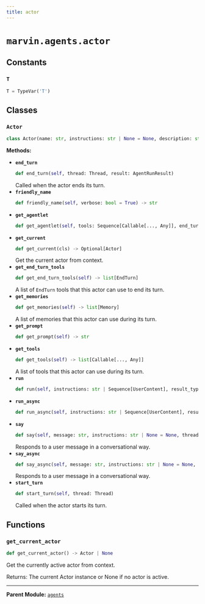 ```yaml
---
title: actor
---
```


# `marvin.agents.actor`

## Constants

### `T`
```python
T = TypeVar('T')
```

## Classes

### `Actor`
```python
class Actor(name: str, instructions: str | None = None, description: str | None = None, verbose: bool = False, prompt: str | Path)
```

**Methods:**

- **`end_turn`**
  ```python
  def end_turn(self, thread: Thread, result: AgentRunResult)
  ```
  Called when the actor ends its turn.
- **`friendly_name`**
  ```python
  def friendly_name(self, verbose: bool = True) -> str
  ```
- **`get_agentlet`**
  ```python
  def get_agentlet(self, tools: Sequence[Callable[..., Any]], end_turn_tools: Sequence[EndTurn], active_mcp_servers: list[MCPServer] | None = None) -> pydantic_ai.Agent[Any, Any]
  ```
- **`get_current`**
  ```python
  def get_current(cls) -> Optional[Actor]
  ```
  Get the current actor from context.
- **`get_end_turn_tools`**
  ```python
  def get_end_turn_tools(self) -> list[EndTurn]
  ```
  A list of `EndTurn` tools that this actor can use to end its turn.
- **`get_memories`**
  ```python
  def get_memories(self) -> list[Memory]
  ```
  A list of memories that this actor can use during its turn.
- **`get_prompt`**
  ```python
  def get_prompt(self) -> str
  ```
- **`get_tools`**
  ```python
  def get_tools(self) -> list[Callable[..., Any]]
  ```
  A list of tools that this actor can use during its turn.
- **`run`**
  ```python
  def run(self, instructions: str | Sequence[UserContent], result_type: type[T] = str, tools: list[Callable[..., Any]] = [], thread: Thread | str | None = None, handlers: list[Handler | AsyncHandler] | None = None, raise_on_failure: bool = True, **kwargs: Any = {}) -> Any
  ```
- **`run_async`**
  ```python
  def run_async(self, instructions: str | Sequence[UserContent], result_type: type[T] = str, tools: list[Callable[..., Any]] = [], thread: Thread | str | None = None, handlers: list[Handler | AsyncHandler] | None = None, raise_on_failure: bool = True, **kwargs: Any = {}) -> Any
  ```
- **`say`**
  ```python
  def say(self, message: str, instructions: str | None = None, thread: Thread | str | None = None)
  ```
  Responds to a user message in a conversational way.
- **`say_async`**
  ```python
  def say_async(self, message: str, instructions: str | None = None, thread: Thread | str | None = None)
  ```
  Responds to a user message in a conversational way.
- **`start_turn`**
  ```python
  def start_turn(self, thread: Thread)
  ```
  Called when the actor starts its turn.

## Functions

### `get_current_actor`
```python
def get_current_actor() -> Actor | None
```
Get the currently active actor from context.

Returns:
    The current Actor instance or None if no actor is active.

---

**Parent Module:** [`agents`](marvin-agents)
